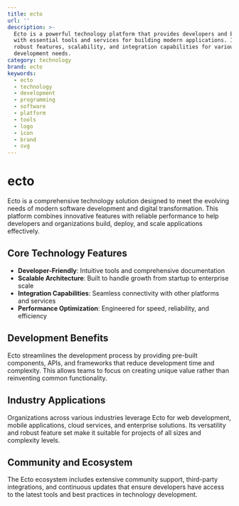 ```yaml
---
title: ecto
url: ''
description: >-
  Ecto is a powerful technology platform that provides developers and businesses
  with essential tools and services for building modern applications. It offers
  robust features, scalability, and integration capabilities for various
  development needs.
category: technology
brand: ecto
keywords:
  - ecto
  - technology
  - development
  - programming
  - software
  - platform
  - tools
  - logo
  - icon
  - brand
  - svg
---
```


# ecto

Ecto is a comprehensive technology solution designed to meet the evolving needs of modern software development and digital transformation. This platform combines innovative features with reliable performance to help developers and organizations build, deploy, and scale applications effectively.

## Core Technology Features

- **Developer-Friendly**: Intuitive tools and comprehensive documentation
- **Scalable Architecture**: Built to handle growth from startup to enterprise scale
- **Integration Capabilities**: Seamless connectivity with other platforms and services
- **Performance Optimization**: Engineered for speed, reliability, and efficiency

## Development Benefits

Ecto streamlines the development process by providing pre-built components, APIs, and frameworks that reduce development time and complexity. This allows teams to focus on creating unique value rather than reinventing common functionality.

## Industry Applications

Organizations across various industries leverage Ecto for web development, mobile applications, cloud services, and enterprise solutions. Its versatility and robust feature set make it suitable for projects of all sizes and complexity levels.

## Community and Ecosystem

The Ecto ecosystem includes extensive community support, third-party integrations, and continuous updates that ensure developers have access to the latest tools and best practices in technology development.
